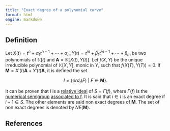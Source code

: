 ```yaml
---
title: "Exact degree of a polynomial curve"
format: html
engine: markdown
---
```


## Definition

Let $X(t) = t^n + \alpha_1t^{n-1} + \cdots + \alpha_n, Y(t) = t^m + \beta_1 t^{m-1} + \cdots + \beta_m$ be two polynomials of $\mathbb{K}[t]$ and $\mathbf{A} = \mathbb{K}[X(t), Y(t)]$. Let $f(X,Y)$ be the unique irreducible polynomial of $\mathbb{K}[X, Y]$, monic in $Y$, such that $f(X(T), Y(T)) = 0$. If $\mathbf{M} = X'(t)\mathbf{A} + Y'(t)\mathbf{A}$, it is defined the set

$$
I = \{ord_t(F) ~ | ~ F \in \mathbf{M}\}.
$$

It can be proven that $I$ is a [relative ideal](../Ideals-NS/Relative-ideal.qmd) of $S = \Gamma(f)$, where $\Gamma(f)$ is the [numerical semigroup](../Basic-concepts/Numerical-semigroup.qmd) [associated to f](Curve-NS.qmd). It is said that $i \in I$ is an exact degree if $i+1 \in S$. The other elements are said non exact degrees of $\mathbf{M}$. The set of non exact degrees is denoted by $NE(\mathbf{M})$.

## References
